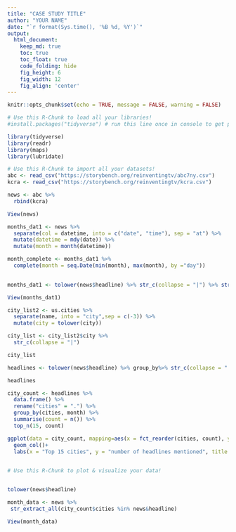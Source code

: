 ```yaml
---
title: "CASE STUDY TITLE"
author: "YOUR NAME"
date: "`r format(Sys.time(), '%B %d, %Y')`"
output:
  html_document:  
    keep_md: true
    toc: true
    toc_float: true
    code_folding: hide
    fig_height: 6
    fig_width: 12
    fig_align: 'center'
---
```


```r
knitr::opts_chunk$set(echo = TRUE, message = FALSE, warning = FALSE)
```

```r
# Use this R-Chunk to load all your libraries!
#install.packages("tidyverse") # run this line once in console to get package

library(tidyverse)
library(readr)
library(maps)
library(lubridate)

```

```r
# Use this R-Chunk to import all your datasets!
abc <- read_csv("https://storybench.org/reinventingtv/abc7ny.csv")
kcra <- read_csv("https://storybench.org/reinventingtv/kcra.csv")

news <- abc %>% 
  rbind(kcra)

View(news)

```

```r

months_dat1 <- news %>% 
  separate(col = datetime, into = c("date", "time"), sep = "at") %>% 
  mutate(datetime = mdy(date)) %>% 
  mutate(month = month(datetime))

month_complete <- months_dat1 %>% 
  complete(month = seq.Date(min(month), max(month), by ="day"))
 

months_dat1 <- tolower(news$headline) %>% str_c(collapse = "|") %>% str_extract_all(city_list) %>% str_extract_all(month)%>% unlist()

View(months_dat1)

city_list2 <- us.cities %>% 
  separate(name, into = "city",sep = c(-3)) %>% 
  mutate(city = tolower(city)) 

city_list <- city_list2$city %>% 
  str_c(collapse = "|")

city_list

headlines <- tolower(news$headline) %>% group_by%>% str_c(collapse = "|") %>% str_extract_all(city_list) %>% unlist()

headlines

```

```r
city_count <- headlines %>% 
  data.frame() %>% 
  rename("cities" = ".") %>% 
  group_by(cities, month) %>% 
  summarise(count = n()) %>%
  top_n(15, count)

```

```r
ggplot(data = city_count, mapping=aes(x = fct_reorder(cities, count), y =count, fill = cities))+
  geom_col()+
  labs(x = "Top 15 cities", y = "number of headlines mentioned", title = "Top 15 Cities with the most mentions in the headlines of 2 Major News Outlets")
  
```

```r
# Use this R-Chunk to plot & visualize your data!



```

```r
tolower(news$headline)

month_data <- news %>%
 str_extract_all(city_count$cities %in% news&headline)

View(month_data)
```

